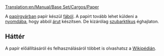 [[Translation:en/Manual/Base Set/Cargos/Paper]]

{{hu/Rakomány|név=Papír
|kép=en/Paper.png
|termeli=[[hu/Manual/Base Set/Industries/Papírgyár|papírgyár]] - kizárólag szubarktikus éghajlaton
|fogadja=[[hu/Manual/Base Set/Industries/Nyomda|nyomda]]
}}


A [[hu/Manual/Base Set/Industries/Papírgyár|papírgyárban]] papír készül [[hu/Manual/Base Set/Cargos/Fa|fából]]. A papírt tovább lehet küldeni a [[hu/Manual/Base Set/Industries/Nyomda|nyomdába]], hogy abból [[hu/Manual/Base Set/Cargos/Áru|árut]] készítsen. De kizárólag [[hu/Éghajlat#Szubarktikus|szubarktikus]] éghajlaton.


==Háttér==

A papír előállításáról és felhasználásáról többet is olvashatsz a [http://hu.wikipedia.org/wiki/Papír Wikipédián].

{{hu/Navbox Rakomány}}